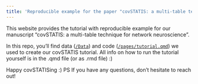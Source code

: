 ```yaml
---
title: 'Reproducible example for the paper "covSTATIS: a multi-table technique for network neuroscience"'
---
```


This website provides the tutorial with reproducible example for our manuscript "covSTATIS: a multi-table technique for network neuroscience". 

In this repo, you'll find data ([`/Data`](https://github.com/giuliabaracc/covSTATIS_netneuro/tree/main/Data)) and code ([`/pages/tutorial.qmd`](https://github.com/giuliabaracc/covSTATIS_netneuro/tree/main/pages/tutorial.qmd)) we used to create our covSTATIS tutorial. All info on how to run the tutorial yourself is in the .qmd file (or as .rmd file) :)

Happy covSTATISing :)
PS If you have any questions, don't hesitate to reach out!
